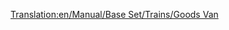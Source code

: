 [[Translation:en/Manual/Base Set/Trains/Goods Van]]
{{it/Manuale/Set base/Treni/StatVagoni|Nome=Carro merci
|Costo=2.226
|Vuoto=21 
|Pieno=33
|Pieno2=36
|Pieno3=37
|Capacità1=25 casse di beni
|Capacità2=30 casse di beni
|Capacità3=32 casse di beni
|Immagine1=[[File:it/Manuale/Set base/Treni/CarroMerciTeB.png]]
|Immagine2=[[File:it/Manuale/Set base/Treni/CarroMerciArB.png]]
|Immagine3=[[File:it/Manuale/Set base/Treni/CarroMerciTrB.png]]
|Immagine1m=[[File:it/Manuale/Set base/Treni/CarroMerciTeM.png]]
|Immagine2m=[[File:it/Manuale/Set base/Treni/CarroMerciArM.png]]
|Immagine3m=[[File:it/Manuale/Set base/Treni/CarroMerciTrM.png]]
|ClimaB=9
|ClimaM=9
|Descrizione=Il carro merci è concepito per il trasporto generico di [[it/Manuale/Set base/Carichi/Beni]], principalmente prodotte dalle industrie e indirizzate alle città. 
}}